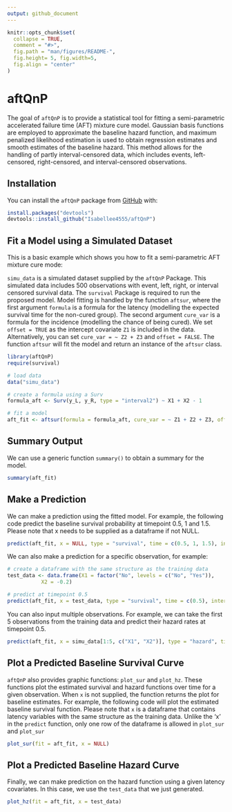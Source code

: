 ```yaml
---
output: github_document
---
```


<!-- README.md is generated from README.Rmd. Please edit that file -->

```r
knitr::opts_chunk$set(
  collapse = TRUE,
  comment = "#>",
  fig.path = "man/figures/README-",
  fig.height= 5, fig.width=5,
  fig.align = "center"
)
```

# aftQnP

<!-- badges: start -->
<!-- badges: end -->

The goal of <code>aftQnP</code> is to provide a statistical tool for fitting a semi-parametric accelerated failure time (AFT) mixture cure model. Gaussian basis functions are employed to approximate the baseline hazard function, and maximum penalized likelihood estimation is used to obtain regression estimates and smooth estimates of the baseline hazard. This method allows for the handling of partly interval-censored data, which includes events, left-censored, right-censored, and interval-censored observations.

## Installation

You can install the <code>aftQnP</code> package from [GitHub](https://github.com/) with:

``` r
install.packages("devtools")
devtools::install_github("Isabellee4555/aftQnP")
```
## Fit a Model using a Simulated Dataset

This is a basic example which shows you how to fit a semi-parametric AFT mixture cure mode:

<code>simu_data</code> is a simulated dataset supplied by the <code>aftQnP</code> Package. This simulated data includes 500 observations with event, left, right, or interval censored survival data. The <code>survival</code> Package is required to run the proposed model. Model fitting is handled by the function <code>aftsur</code>, where the first argument <code>formula</code> is a formula for the latency (modelling the expected survival time for the non-cured group). The second argument <code>cure_var</code> is a formula for the incidence (modelling the chance of being cured). We set <code>offset = TRUE</code> as the intercept covariate <code>Z1</code> is included in the data. Alternatively, you can set <code>cure_var = ~ Z2 + Z3</code> and <code>offset = FALSE</code>. The function <code>aftsur</code> will fit the model and return an instance of the <code>aftsur</code> class.
```r
library(aftQnP)
require(survival)

# load data
data("simu_data")

# create a formula using a Surv
formula_aft <- Surv(y_L, y_R, type = "interval2") ~ X1 + X2 - 1

# fit a model
aft_fit <- aftsur(formula = formula_aft, cure_var = ~ Z1 + Z2 + Z3, offset = TRUE, data = simu_data)
```

## Summary Output

We can use a generic function <code>summary()</code> to obtain a summary for the model.
```r
summary(aft_fit)
```

## Make a Prediction

We can make a prediction using the fitted model. For example, the following code predict the baseline survival probability at timepoint 0.5, 1 and 1.5. Please note that x needs to be supplied as a dataframe if not NULL.
```r
predict(aft_fit, x = NULL, type = "survival", time = c(0.5, 1, 1.5), interval = TRUE)
```


We can also make a prediction for a specific observation, for example:
```r
# create a dataframe with the same structure as the training data
test_data <- data.frame(X1 = factor("No", levels = c("No", "Yes")),
           X2 = -0.2)

# predict at timepoint 0.5
predict(aft_fit, x = test_data, type = "survival", time = c(0.5), interval = TRUE)
```

You can also input multiple observations. For example, we can take the first 5 observations from the training data and predict their hazard rates at timepoint 0.5.

```r
predict(aft_fit, x = simu_data[1:5, c("X1", "X2")], type = "hazard", time = c(0.5), interval = TRUE)
```


## Plot a Predicted Baseline Survival Curve

<code>aftQnP</code> also provides graphic functions: <code>plot_sur</code> and <code>plot_hz</code>. These functions plot the estimated survival and hazard functions over time for a given observation. When <code>x</code> is not supplied, the function returns the plot for baseline estimates. For example, the following code will plot the estimated baseline survival function. Please note that <code>x</code> is a dataframe that contains latency variables with the same structure as the training data. Unlike the 'x' in the <code>predict</code> function, only one row of the dataframe is allowed in <code>plot_sur</code> and <code>plot_sur</code>
```r
plot_sur(fit = aft_fit, x = NULL)
```

## Plot a Predicted Baseline Hazard Curve

Finally, we can make prediction on the hazard function using a given latency covariates. In this case, we use the <code>test_data</code> that we just generated.
```r
plot_hz(fit = aft_fit, x = test_data)
```
